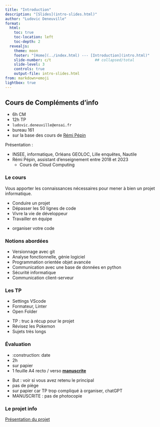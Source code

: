 ```yaml
---
title: "Introduction"
description: "[Slides](intro-slides.html)"
author: "Ludovic Deneuville"
format: 
  html:
    toc: true
    toc-location: left
    toc-depth: 2
  revealjs:
    theme: moon
    footer: "[Home](../index.html) --- [Introduction](intro.html)"
    slide-number: c/t                    ## collapsed/total
    slide-level: 3
    controls: true
    output-file: intro-slides.html
from: markdown+emoji
lightbox: true
---
```


## Cours de Compléments d'info

- 6h CM
- 12h TP
- `ludovic.deneuville@ensai.fr`
- bureau 161
- sur la base des cours de [Rémi Pépin](https://github.com/HealerMikado){target="_blank"}

:::{.notes}
Présentation :

- INSEE, informatique, Orléans GEOLOC, Lille enquêtes, Nautile
- Rémi Pépin, assistant d'enseignement entre 2018 et 2023
  - Cours de Cloud Computing
:::

### Le cours

::: {.callout-tip title="But du cours"}
Vous apporter les connaissances nécessaires pour mener à bien un projet informatique.
:::

- Conduire un projet
- Dépasser les 50 lignes de code
- Vivre la vie de développeur
- Travailler en équipe

:::{.notes}
- organiser votre code
:::

### Notions abordées

- Versionnage avec git
- Analyse fonctionnelle, génie logiciel
- Programmation orientée objet avancée
- Communication avec une base de données en python
- Sécurité informatique
- Communication client-serveur

### Les TP

- Settings VScode
- Formateur, Linter
- Open Folder


:::{.notes}
- TP : truc à récup pour le projet
- Révisez les Pokemon
- Sujets très longs
:::

### Évaluation

- :construction: date
- 2h
- sur papier
- 1 feuille A4 recto / verso **[manuscrite]{.underline}**

:::{.notes}
- But : voir si vous avez retenu le principal
- pas de piège
- sur papier car TP trop compliqué à organiser, chatGPT
- MANUSCRITE : pas de photocopie
:::

### Le projet info

[Présentation du projet](https://ludo2ne.github.io/ENSAI-2A-Projet-info/doc/presentation-eleves.html){target="_blank"}
